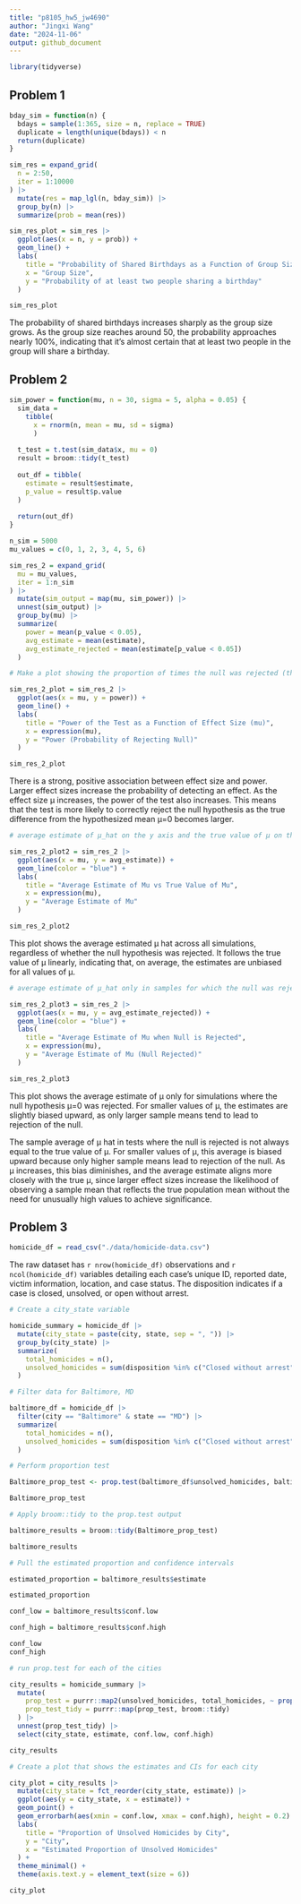 ```yaml
---
title: "p8105_hw5_jw4690"
author: "Jingxi Wang"
date: "2024-11-06"
output: github_document
---
```


```r
library(tidyverse)
```

## Problem 1

```r
bday_sim = function(n) {
  bdays = sample(1:365, size = n, replace = TRUE)
  duplicate = length(unique(bdays)) < n
  return(duplicate)
}

sim_res = expand_grid(
  n = 2:50,
  iter = 1:10000
) |>
  mutate(res = map_lgl(n, bday_sim)) |>
  group_by(n) |>
  summarize(prob = mean(res))

sim_res_plot = sim_res |>
  ggplot(aes(x = n, y = prob)) +
  geom_line() +
  labs(
    title = "Probability of Shared Birthdays as a Function of Group Size",
    x = "Group Size",
    y = "Probability of at least two people sharing a birthday"
  )

sim_res_plot
```

The probability of shared birthdays increases sharply as the group size grows. As the group size reaches around 50, the probability approaches nearly 100%, indicating that it’s almost certain that at least two people in the group will share a birthday. 


## Problem 2

```r
sim_power = function(mu, n = 30, sigma = 5, alpha = 0.05) {
  sim_data = 
    tibble(
      x = rnorm(n, mean = mu, sd = sigma)
      )
  
  t_test = t.test(sim_data$x, mu = 0)
  result = broom::tidy(t_test)
  
  out_df = tibble(
    estimate = result$estimate,
    p_value = result$p.value
  )
  
  return(out_df)
}
```

```r
n_sim = 5000
mu_values = c(0, 1, 2, 3, 4, 5, 6)

sim_res_2 = expand_grid(
  mu = mu_values,
  iter = 1:n_sim
) |>
  mutate(sim_output = map(mu, sim_power)) |>
  unnest(sim_output) |>
  group_by(mu) |>
  summarize(
    power = mean(p_value < 0.05),
    avg_estimate = mean(estimate),
    avg_estimate_rejected = mean(estimate[p_value < 0.05])
  )
```

```r
# Make a plot showing the proportion of times the null was rejected (the power of the test) on the y axis and the true value of μ on the x axis.

sim_res_2_plot = sim_res_2 |>
  ggplot(aes(x = mu, y = power)) +
  geom_line() +
  labs(
    title = "Power of the Test as a Function of Effect Size (mu)",
    x = expression(mu),
    y = "Power (Probability of Rejecting Null)"
  )

sim_res_2_plot
```

There is a strong, positive association between effect size and power. Larger effect sizes increase the probability of detecting an effect. As the effect size μ increases, the power of the test also increases. This means that the test is more likely to correctly reject the null hypothesis as the true difference from the hypothesized mean μ=0 becomes larger.

```r
# average estimate of μ_hat on the y axis and the true value of μ on the x axis.

sim_res_2_plot2 = sim_res_2 |>
  ggplot(aes(x = mu, y = avg_estimate)) +
  geom_line(color = "blue") +
  labs(
    title = "Average Estimate of Mu vs True Value of Mu",
    x = expression(mu),
    y = "Average Estimate of Mu"
  )

sim_res_2_plot2
```

This plot shows the average estimated μ hat across all simulations, regardless of whether the null hypothesis was rejected. It follows the true value of μ linearly, indicating that, on average, the estimates are unbiased for all values of μ.

```r
# average estimate of μ_hat only in samples for which the null was rejected on the y axis and the true value of μ on the x axis.

sim_res_2_plot3 = sim_res_2 |>
  ggplot(aes(x = mu, y = avg_estimate_rejected)) +
  geom_line(color = "blue") +
  labs(
    title = "Average Estimate of Mu when Null is Rejected",
    x = expression(mu),
    y = "Average Estimate of Mu (Null Rejected)"
  )

sim_res_2_plot3
```

This plot shows the average estimate of μ only for simulations where the null hypothesis μ=0 was rejected. For smaller values of μ, the estimates are slightly biased upward, as only larger sample means tend to lead to rejection of the null.

The sample average of μ hat in tests where the null is rejected is not always equal to the true value of μ. For smaller values of μ, this average is biased upward because only higher sample means lead to rejection of the null. As μ increases, this bias diminishes, and the average estimate aligns more closely with the true μ, since larger effect sizes increase the likelihood of observing a sample mean that reflects the true population mean without the need for unusually high values to achieve significance.


## Problem 3

```r
homicide_df = read_csv("./data/homicide-data.csv")
```

The raw dataset has `r nrow(homicide_df)` observations and `r ncol(homicide_df)` variables detailing each case's unique ID, reported date, victim information, location, and case status. The disposition indicates if a case is closed, unsolved, or open without arrest.

```r
# Create a city_state variable 

homicide_summary = homicide_df |>
  mutate(city_state = paste(city, state, sep = ", ")) |>
  group_by(city_state) |>
  summarize(
    total_homicides = n(),
    unsolved_homicides = sum(disposition %in% c("Closed without arrest", "Open/No arrest"))
  )
```

```r
# Filter data for Baltimore, MD

baltimore_df = homicide_df |>
  filter(city == "Baltimore" & state == "MD") |>
  summarize(
    total_homicides = n(),
    unsolved_homicides = sum(disposition %in% c("Closed without arrest", "Open/No arrest"))
  )

# Perform proportion test

Baltimore_prop_test <- prop.test(baltimore_df$unsolved_homicides, baltimore_df$total_homicides)

Baltimore_prop_test
```

```r
# Apply broom::tidy to the prop.test output

baltimore_results = broom::tidy(Baltimore_prop_test)

baltimore_results

# Pull the estimated proportion and confidence intervals

estimated_proportion = baltimore_results$estimate

estimated_proportion

conf_low = baltimore_results$conf.low

conf_high = baltimore_results$conf.high

conf_low
conf_high
```

```r
# run prop.test for each of the cities

city_results = homicide_summary |>
  mutate(
    prop_test = purrr::map2(unsolved_homicides, total_homicides, ~ prop.test(.x, .y)),
    prop_test_tidy = purrr::map(prop_test, broom::tidy)
  ) |>
  unnest(prop_test_tidy) |>
  select(city_state, estimate, conf.low, conf.high)

city_results
```

```r
# Create a plot that shows the estimates and CIs for each city

city_plot = city_results |>
  mutate(city_state = fct_reorder(city_state, estimate)) |>
  ggplot(aes(y = city_state, x = estimate)) +
  geom_point() +
  geom_errorbarh(aes(xmin = conf.low, xmax = conf.high), height = 0.2) +
  labs(
    title = "Proportion of Unsolved Homicides by City",
    y = "City",
    x = "Estimated Proportion of Unsolved Homicides"
  ) +
  theme_minimal() +
  theme(axis.text.y = element_text(size = 6))

city_plot
```

